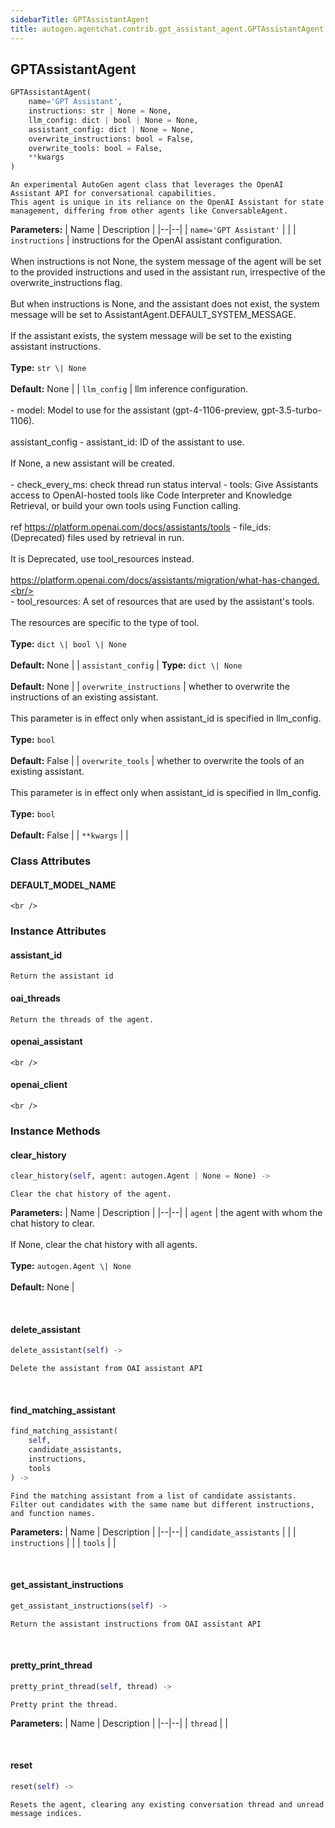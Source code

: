 ```yaml
---
sidebarTitle: GPTAssistantAgent
title: autogen.agentchat.contrib.gpt_assistant_agent.GPTAssistantAgent
---
```

<h2 id="autogen.agentchat.contrib.gpt_assistant_agent.GPTAssistantAgent" class="doc doc-heading">
    <code class="doc-symbol doc-symbol-heading doc-symbol-class"></code>
    <span class="doc doc-object-name doc-class-name">GPTAssistantAgent</span>
    <a href="#autogen.agentchat.contrib.gpt_assistant_agent.GPTAssistantAgent" class="headerlink" title="Permanent link"></a>
</h2>

```python
GPTAssistantAgent(
    name='GPT Assistant',
    instructions: str | None = None,
    llm_config: dict | bool | None = None,
    assistant_config: dict | None = None,
    overwrite_instructions: bool = False,
    overwrite_tools: bool = False,
    **kwargs
)
```

    An experimental AutoGen agent class that leverages the OpenAI Assistant API for conversational capabilities.
    This agent is unique in its reliance on the OpenAI Assistant for state management, differing from other agents like ConversableAgent.

<b>Parameters:</b>
| Name | Description |
|--|--|
| `name='GPT Assistant'` |  |
| `instructions` | instructions for the OpenAI assistant configuration.<br/><br/>When instructions is not None, the system message of the agent will be set to the provided instructions and used in the assistant run, irrespective of the overwrite_instructions flag.<br/><br/>But when instructions is None, and the assistant does not exist, the system message will be set to AssistantAgent.DEFAULT_SYSTEM_MESSAGE.<br/><br/>If the assistant exists, the system message will be set to the existing assistant instructions.<br/><br/>**Type:** `str \| None`<br/><br/>**Default:** None |
| `llm_config` | llm inference configuration.<br/><br/>- model: Model to use for the assistant (gpt-4-1106-preview, gpt-3.5-turbo-1106).<br/><br/>assistant_config - assistant_id: ID of the assistant to use.<br/><br/>If None, a new assistant will be created.<br/><br/>- check_every_ms: check thread run status interval - tools: Give Assistants access to OpenAI-hosted tools like Code Interpreter and Knowledge Retrieval, or build your own tools using Function calling.<br/><br/>ref https://platform.openai.com/docs/assistants/tools - file_ids: (Deprecated) files used by retrieval in run.<br/><br/>It is Deprecated, use tool_resources instead.<br/><br/>https://platform.openai.com/docs/assistants/migration/what-has-changed.<br/><br/>- tool_resources: A set of resources that are used by the assistant's tools.<br/><br/>The resources are specific to the type of tool.<br/><br/>**Type:** `dict \| bool \| None`<br/><br/>**Default:** None |
| `assistant_config` | **Type:** `dict \| None`<br/><br/>**Default:** None |
| `overwrite_instructions` | whether to overwrite the instructions of an existing assistant.<br/><br/>This parameter is in effect only when assistant_id is specified in llm_config.<br/><br/>**Type:** `bool`<br/><br/>**Default:** False |
| `overwrite_tools` | whether to overwrite the tools of an existing assistant.<br/><br/>This parameter is in effect only when assistant_id is specified in llm_config.<br/><br/>**Type:** `bool`<br/><br/>**Default:** False |
| `**kwargs` |  |

### Class Attributes

<code class="doc-symbol doc-symbol-heading doc-symbol-attribute"></code>
#### DEFAULT_MODEL_NAME
<a href="#autogen.agentchat.contrib.gpt_assistant_agent.GPTAssistantAgent.DEFAULT_MODEL_NAME" class="headerlink" title="Permanent link"></a>

    <br />

### Instance Attributes

<code class="doc-symbol doc-symbol-heading doc-symbol-attribute"></code>
#### assistant_id
<a href="#autogen.agentchat.contrib.gpt_assistant_agent.GPTAssistantAgent.assistant_id" class="headerlink" title="Permanent link"></a>

    Return the assistant id

<code class="doc-symbol doc-symbol-heading doc-symbol-attribute"></code>
#### oai_threads
<a href="#autogen.agentchat.contrib.gpt_assistant_agent.GPTAssistantAgent.oai_threads" class="headerlink" title="Permanent link"></a>

    Return the threads of the agent.

<code class="doc-symbol doc-symbol-heading doc-symbol-attribute"></code>
#### openai_assistant
<a href="#autogen.agentchat.contrib.gpt_assistant_agent.GPTAssistantAgent.openai_assistant" class="headerlink" title="Permanent link"></a>

    <br />

<code class="doc-symbol doc-symbol-heading doc-symbol-attribute"></code>
#### openai_client
<a href="#autogen.agentchat.contrib.gpt_assistant_agent.GPTAssistantAgent.openai_client" class="headerlink" title="Permanent link"></a>

    <br />

### Instance Methods

<code class="doc-symbol doc-symbol-heading doc-symbol-method"></code>
#### clear_history
<a href="#autogen.agentchat.contrib.gpt_assistant_agent.GPTAssistantAgent.clear_history" class="headerlink" title="Permanent link"></a>

```python
clear_history(self, agent: autogen.Agent | None = None) -> 
```

    Clear the chat history of the agent.

<b>Parameters:</b>
| Name | Description |
|--|--|
| `agent` | the agent with whom the chat history to clear.<br/><br/>If None, clear the chat history with all agents.<br/><br/>**Type:** `autogen.Agent \| None`<br/><br/>**Default:** None |

<br />

<code class="doc-symbol doc-symbol-heading doc-symbol-method"></code>
#### delete_assistant
<a href="#autogen.agentchat.contrib.gpt_assistant_agent.GPTAssistantAgent.delete_assistant" class="headerlink" title="Permanent link"></a>

```python
delete_assistant(self) -> 
```

    Delete the assistant from OAI assistant API

<br />

<code class="doc-symbol doc-symbol-heading doc-symbol-method"></code>
#### find_matching_assistant
<a href="#autogen.agentchat.contrib.gpt_assistant_agent.GPTAssistantAgent.find_matching_assistant" class="headerlink" title="Permanent link"></a>

```python
find_matching_assistant(
    self,
    candidate_assistants,
    instructions,
    tools
) -> 
```

    Find the matching assistant from a list of candidate assistants.
    Filter out candidates with the same name but different instructions, and function names.

<b>Parameters:</b>
| Name | Description |
|--|--|
| `candidate_assistants` |  |
| `instructions` |  |
| `tools` |  |

<br />

<code class="doc-symbol doc-symbol-heading doc-symbol-method"></code>
#### get_assistant_instructions
<a href="#autogen.agentchat.contrib.gpt_assistant_agent.GPTAssistantAgent.get_assistant_instructions" class="headerlink" title="Permanent link"></a>

```python
get_assistant_instructions(self) -> 
```

    Return the assistant instructions from OAI assistant API

<br />

<code class="doc-symbol doc-symbol-heading doc-symbol-method"></code>
#### pretty_print_thread
<a href="#autogen.agentchat.contrib.gpt_assistant_agent.GPTAssistantAgent.pretty_print_thread" class="headerlink" title="Permanent link"></a>

```python
pretty_print_thread(self, thread) -> 
```

    Pretty print the thread.

<b>Parameters:</b>
| Name | Description |
|--|--|
| `thread` |  |

<br />

<code class="doc-symbol doc-symbol-heading doc-symbol-method"></code>
#### reset
<a href="#autogen.agentchat.contrib.gpt_assistant_agent.GPTAssistantAgent.reset" class="headerlink" title="Permanent link"></a>

```python
reset(self) -> 
```

    Resets the agent, clearing any existing conversation thread and unread message indices.

<br />